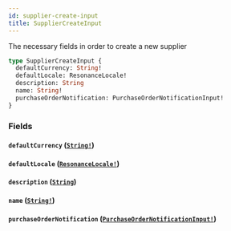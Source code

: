 ```yaml
---
id: supplier-create-input
title: SupplierCreateInput
---
```


The necessary fields in order to create a new supplier

```graphql
type SupplierCreateInput {
  defaultCurrency: String!
  defaultLocale: ResonanceLocale!
  description: String
  name: String!
  purchaseOrderNotification: PurchaseOrderNotificationInput!
}
```

### Fields

#### `defaultCurrency` ([`String!`](/developers/supplier-apis/supply-api/graphql/reference/scalars/string))

#### `defaultLocale` ([`ResonanceLocale!`](/developers/supplier-apis/supply-api/graphql/reference/enums/resonance-locale))

#### `description` ([`String`](/developers/supplier-apis/supply-api/graphql/reference/scalars/string))

#### `name` ([`String!`](/developers/supplier-apis/supply-api/graphql/reference/scalars/string))

#### `purchaseOrderNotification` ([`PurchaseOrderNotificationInput!`](/developers/supplier-apis/supply-api/graphql/reference/inputs/purchase-order-notification-input))
